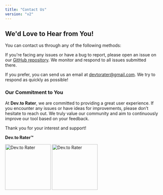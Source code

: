 ```yaml
---
title: "Contact Us"
version: "v2"
---
```


## We'd Love to Hear from You!

You can contact us through any of the following methods:

<AccordionGroup>
  <Accordion title="GitHub Issues">
    <p>If you're facing any issues or have a bug to report, please open an issue on our <a href="https://github.com/perisicnikola37/dev-to-rater/issues" target="_blank">GitHub repository</a>. We monitor and respond to all issues submitted there.</p>
  </Accordion>

<Accordion title="E-mail">
  <p>
    If you prefer, you can send us an email at
    <a href="mailto:devtorater@gmail.com">devtorater@gmail.com</a>. We try to respond
    as quickly as possible!
  </p>
</Accordion>

</AccordionGroup>

### Our Commitment to You

At **Dev.to Rater**, we are committed to providing a great user experience. If you encounter any issues or have ideas for improvements, please don’t hesitate to reach out. We truly value our community and aim to continuously improve our tool based on your feedback.

Thank you for your interest and support!

**Dev.to Rater™**

<img
  className="block dark:hidden"
  src="/images/logo.png"
  alt="Dev.to Rater"
  width="150px"
/>
<img
  className="hidden dark:block"
  src="/images/logo.png"
  alt="Dev.to Rater"
  height="auto"
  width="150px"
/>
